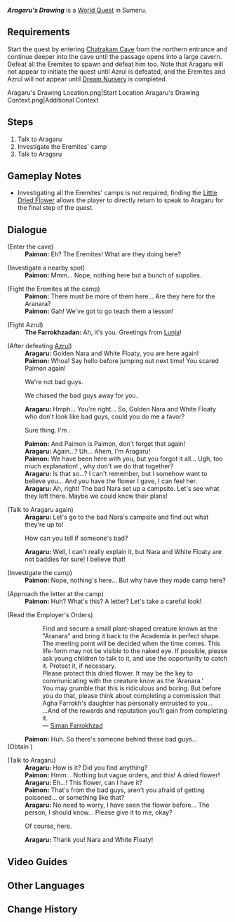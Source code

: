 {{Quest Infobox
|id            = 73058
|image         = World Quest Aragaru's Drawing.png
|type          = World
|requirement   = [[Aranyaka]]: Part II - [[Dream Nursery]]
|characters    = Traveler; Paimon; Aragaru; Azrul
|concurrent    = [[Aranaga's Memory]], [[Aranakin's Old Friend]]
|startLocation = [[Chatrakam Cave]], [[Sumeru]]
|region        = Sumeru
|area          = Lokapala Jungle
|subarea       = Chatrakam Cave
|next          = [[Memory's Final Chapter]]
|rewards       = Adventure EXP*200;Primogem*30;Mora*20,000;Hero's Wit*2
}}
'''''Aragaru's Drawing''''' is a [[World Quest]] in Sumeru.

==Requirements==
Start the quest by entering [[Chatrakam Cave]] from the northern entrance and continue deeper into the cave until the passage opens into a large cavern. Defeat all the Eremites to spawn {{Enemy|Eremite Sunfrost|text=Azrul|x=1}} and defeat him too. Note that Aragaru will not appear to initiate the quest until Azrul is defeated, and the Eremites and Azrul will not appear until [[Dream Nursery]] is completed.
<gallery>
Aragaru's Drawing Location.png|Start Location
Aragaru's Drawing Context.png|Additional Context
</gallery>

==Steps==
# Talk to Aragaru
# Investigate the Eremites' camp
# Talk to Aragaru

==Gameplay Notes==
* Investigating all the Eremites' camps is not required, finding the [[Little Dried Flower]] allows the player to directly return to speak to Aragaru for the final step of the quest.

==Dialogue==
{{Quest Description|You helped Aragaru defeat The Eremites in Chatrakam Cave. Their goal, however, seems to be related to a friendship that Aragaru has forgotten...}}
{{Dialogue Start}}
;(Enter the cave)
:'''Paimon:''' Eh? The Eremites! What are they doing here?

;(Investigate a nearby spot)
:'''Paimon:''' Mmm... Nope, nothing here but a bunch of supplies.

;(Fight the Eremites at the camp)
:'''Paimon:''' There must be more of them here... Are they here for the Aranara?
:'''Paimon:''' Gah! We've got to go teach them a lesson!

;(Fight Azrul)
:'''The Farrokhzadan:''' Ah, it's you. Greetings from [[Lunja]]!

;(After defeating [[Azrul]])
:'''Aragaru:''' Golden Nara and White Floaty, you are here again!
:'''Paimon:''' Whoa! Say hello before jumping out next time! You scared Paimon again!
:{{DIcon}} We're not bad guys.
:{{DIcon}} We chased the bad guys away for you.
:'''Aragaru:''' Hmph... You're right... So, Golden Nara and White Floaty who don't look like bad guys, could you do me a favor?
:{{DIcon}} Sure thing. I'm {{Traveler}}.
:'''Paimon:''' And Paimon is Paimon, don't forget that again!
:'''Aragaru:''' Again...? Uh... Ahem, I'm Aragaru!
:'''Paimon:''' We have been here with you, but you forgot it all... Ugh, too much explanation! {{Traveler}}, why don't we do that together?
:{{Black Screen|You describe your adventure with Aragaru in detail.}}
:'''Aragaru:''' Is that so...? I can't remember, but I somehow want to believe you... And you have the flower I gave, I can feel her.
:'''Aragaru:''' Ah, right! The bad Nara set up a campsite. Let's see what they left there. Maybe we could know their plans!

;(Talk to Aragaru again)
:'''Aragaru:''' Let's go to the bad Nara's campsite and find out what they're up to!
:{{DIcon}} How can you tell if someone's bad?
:'''Aragaru:''' Well, I can't really explain it, but Nara {{Traveler}} and White Floaty are not baddies for sure! I believe that!

;(Investigate the camp)
:'''Paimon:''' Nope, nothing's here... But why have they made camp here?

;(Approach the letter at the camp)
:'''Paimon:''' Huh? What's this? A letter? Let's take a careful look!

;(Read the Employer's Orders)
::{{Black Screen|Employer's Orders}}
::Find and secure a small plant-shaped creature known as the "Aranara" and bring it back to the Academia in perfect shape. The meeting point will be decided when the time comes. This life-form may not be visible to the naked eye. If possible, please ask young children to talk to it, and use the opportunity to catch it. Protect it, if necessary.
::Please protect this dried flower. It may be the key to communicating with the creature know as the 'Aranara.'
::You may grumble that this is ridiculous and boring. But before you do that, please think about completing a commission that Agha Farrokh's daughter has personally entrusted to you...
::...And of the rewards and reputation you'll gain from completing it.
::&mdash; [[Siman Farrokhzad]]
:'''Paimon:''' Huh. So there's someone behind these bad guys...
;(Obtain {{Item|Little Dried Flower}})

;(Talk to Aragaru)
:'''Aragaru:''' How is it? Did you find anything?
:'''Paimon:''' Hmm... Nothing but vague orders, and this! A dried flower!
:'''Aragaru:''' Eh...! This flower, can I have it?
:'''Paimon:''' That's from the bad guys, aren't you afraid of getting poisoned... or something like that?
:'''Aragaru:''' No need to worry, I have seen the flower before... The person, I should know... Please give it to me, okay?
:{{DIcon}} Of course, here.
:'''Aragaru:''' Thank you! Nara {{Traveler}} and White Floaty!
:{{Black Screen|Aragaru brought the little dried flower to Mawtiyima Forest...}}
{{Dialogue End}}

==Video Guides==
{{EVT
|video1 = https://youtu.be/9R3MW5myQ9g
|caption1 = Aranyaka Part IV: Aragaru's Drawing
}}

==Other Languages==
{{Other Languages
|en      = Aragaru's Drawing
|zhs     = 兰迦鲁的涂鸦
|zhs_rm  = Lánjiālǔ de Túyā
|zht     = 蘭迦魯的塗鴉
|zht_rm  = Lánjiālǔ de Túyā
|zh_tl   = Arangaru's Scribbles
|ja      = アランガルの落書き
|ja_rm   = Arangaru no Rakugaki
|ja_tl   = Arangaru's Scribbles
|ko      = 아란가루의 낙서
|ko_rm   = Arangaru-ui Nakseo
|ko_tl   = Aragaru's Doodle
|es      = Las pintadas de Aragaru
|es_tl   = Aragaru's Paintings
|fr      = Les symboles d'Aragaru
|fr_tl   = The Symbols of Aragaru
|ru      = Запись Арагару
|ru_tl   = Aragaru's Entry
|th      = ภาพเขียนของ Aragaru
|th_rm   = 
|th_tl   = 
|vi      = Hình Vẽ Của Aragaru
|vi_tl   = Aragaru's Drawing
|de      = Aragarus Graffitis
|de_tl   = Aragaru's Graffitis
|id      = Coretan buatan Aragaru
|id_tl   = Aragaru's Doodle
|pt      = Grafite de Aragaru
|pt_tl   = 
|tr      = Aragaru'nun Çizimi
|tr_tl   = 
|it      = I disegni di Aragaru
|it_tl   = Aragaru's Drawings
}}

==Change History==
{{Change History|3.0}}